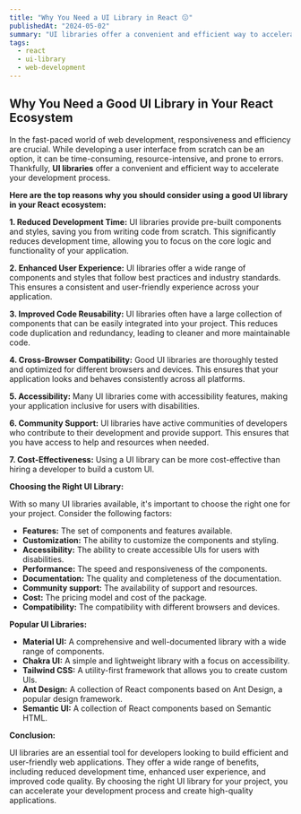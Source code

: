 ```yaml
---
title: "Why You Need a UI Library in React 😗"
publishedAt: "2024-05-02"
summary: "UI libraries offer a convenient and efficient way to accelerate your development process. Here are the top reasons why you should consider using a good UI library in your React ecosystem."
tags:
  - react
  - ui-library
  - web-development
---
```


## Why You Need a Good UI Library in Your React Ecosystem

In the fast-paced world of web development, responsiveness and efficiency are crucial. While developing a user interface from scratch
can be an option, it can be time-consuming, resource-intensive, and prone to errors. Thankfully, **UI libraries** offer a convenient
and efficient way to accelerate your development process.

**Here are the top reasons why you should consider using a good UI library in your React ecosystem:**

**1. Reduced Development Time:** UI libraries provide pre-built components and styles, saving you from writing code from scratch. This
significantly reduces development time, allowing you to focus on the core logic and functionality of your application.

**2. Enhanced User Experience:** UI libraries offer a wide range of components and styles that follow best practices and industry
standards. This ensures a consistent and user-friendly experience across your application.

**3. Improved Code Reusability:** UI libraries often have a large collection of components that can be easily integrated into your
project. This reduces code duplication and redundancy, leading to cleaner and more maintainable code.

**4. Cross-Browser Compatibility:** Good UI libraries are thoroughly tested and optimized for different browsers and devices. This
ensures that your application looks and behaves consistently across all platforms.

**5. Accessibility:** Many UI libraries come with accessibility features, making your application inclusive for users with
disabilities.

**6. Community Support:** UI libraries have active communities of developers who contribute to their development and provide support.
This ensures that you have access to help and resources when needed.

**7. Cost-Effectiveness:** Using a UI library can be more cost-effective than hiring a developer to build a custom UI.

**Choosing the Right UI Library:**

With so many UI libraries available, it's important to choose the right one for your project. Consider the following factors:

- **Features:** The set of components and features available.
- **Customization:** The ability to customize the components and styling.
- **Accessibility:** The ability to create accessible UIs for users with disabilities.
- **Performance:** The speed and responsiveness of the components.
- **Documentation:** The quality and completeness of the documentation.
- **Community support:** The availability of support and resources.
- **Cost:** The pricing model and cost of the package.
- **Compatibility:** The compatibility with different browsers and devices.

**Popular UI Libraries:**

- **Material UI:** A comprehensive and well-documented library with a wide range of components.
- **Chakra UI:** A simple and lightweight library with a focus on accessibility.
- **Tailwind CSS:** A utility-first framework that allows you to create custom UIs.
- **Ant Design:** A collection of React components based on Ant Design, a popular design framework.
- **Semantic UI:** A collection of React components based on Semantic HTML.

**Conclusion:**

UI libraries are an essential tool for developers looking to build efficient and user-friendly web applications. They offer a wide
range of benefits, including reduced development time, enhanced user experience, and improved code quality. By choosing the right UI
library for your project, you can accelerate your development process and create high-quality applications.

